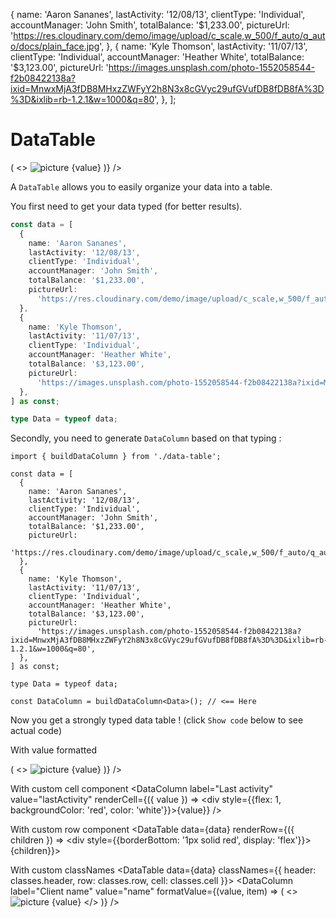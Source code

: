 

  {
    name: 'Aaron Sananes',
    lastActivity: '12/08/13',
    clientType: 'Individual',
    accountManager: 'John Smith',
    totalBalance: '$1,233.00',
    pictureUrl:
      'https://res.cloudinary.com/demo/image/upload/c_scale,w_500/f_auto/q_auto/docs/plain_face.jpg',
  },
  {
    name: 'Kyle Thomson',
    lastActivity: '11/07/13',
    clientType: 'Individual',
    accountManager: 'Heather White',
    totalBalance: '$3,123.00',
    pictureUrl:
      'https://images.unsplash.com/photo-1552058544-f2b08422138a?ixid=MnwxMjA3fDB8MHxzZWFyY2h8N3x8cGVyc29ufGVufDB8fDB8fA%3D%3D&ixlib=rb-1.2.1&w=1000&q=80',
  },
];


<Meta title="Atoms/DataTable" component={DataTable} />

# DataTable

<Canvas>
  <DataTable data={data} classNames={{ header: classes.header, row: classes.row, cell: classes.cell }}>
    <DataColumn
      label="Client name"
      value="name"
      formatValue={(value, item) => (
        <>
          <img src={item.pictureUrl} alt="picture" />
          <span>{value}</span>
        </>
      )}
    />
    <DataColumn label="Last activity" value="lastActivity" />
    <DataColumn label="Client type" value="clientType" />
    <DataColumn label="Account manager" value="accountManager" />
    <DataColumn label="Total balance" value="totalBalance" className={classes.balance} />
  </DataTable>
</Canvas>

<ArgsTable of={DataTable} />

A `DataTable` allows you to easily organize your data into a table.

You first need to get your data typed (for better results).

```ts
const data = [
  {
    name: 'Aaron Sananes',
    lastActivity: '12/08/13',
    clientType: 'Individual',
    accountManager: 'John Smith',
    totalBalance: '$1,233.00',
    pictureUrl:
      'https://res.cloudinary.com/demo/image/upload/c_scale,w_500/f_auto/q_auto/docs/plain_face.jpg',
  },
  {
    name: 'Kyle Thomson',
    lastActivity: '11/07/13',
    clientType: 'Individual',
    accountManager: 'Heather White',
    totalBalance: '$3,123.00',
    pictureUrl:
      'https://images.unsplash.com/photo-1552058544-f2b08422138a?ixid=MnwxMjA3fDB8MHxzZWFyY2h8N3x8cGVyc29ufGVufDB8fDB8fA%3D%3D&ixlib=rb-1.2.1&w=1000&q=80',
  },
] as const;

type Data = typeof data;
```

Secondly, you need to generate `DataColumn` based on that typing :

```tsx
import { buildDataColumn } from './data-table';

const data = [
  {
    name: 'Aaron Sananes',
    lastActivity: '12/08/13',
    clientType: 'Individual',
    accountManager: 'John Smith',
    totalBalance: '$1,233.00',
    pictureUrl:
      'https://res.cloudinary.com/demo/image/upload/c_scale,w_500/f_auto/q_auto/docs/plain_face.jpg',
  },
  {
    name: 'Kyle Thomson',
    lastActivity: '11/07/13',
    clientType: 'Individual',
    accountManager: 'Heather White',
    totalBalance: '$3,123.00',
    pictureUrl:
      'https://images.unsplash.com/photo-1552058544-f2b08422138a?ixid=MnwxMjA3fDB8MHxzZWFyY2h8N3x8cGVyc29ufGVufDB8fDB8fA%3D%3D&ixlib=rb-1.2.1&w=1000&q=80',
  },
] as const;

type Data = typeof data;

const DataColumn = buildDataColumn<Data>(); // <== Here
```

Now you get a strongly typed data table ! (click `Show code` below to see actual code)

<Canvas>
  <Story name="Default">
    <DataTable data={data}>
      <DataColumn label="Client name" value="name" />
      <DataColumn label="Last activity" value="lastActivity" />
      <DataColumn label="Client type" value="clientType" />
      <DataColumn label="Account manager" value="accountManager" />
      <DataColumn label="Total balance" value="totalBalance" />
    </DataTable>
  </Story>
</Canvas>

With value formatted

<Canvas>
  <Story name="With value formatted">
    <DataTable data={data}>
      <DataColumn
        label="Client name"
        value="name"
        formatValue={(value, item) => (
          <>
            <img alt="picture" src={item.pictureUrl} width={32} height={32} />
            <span>{value}</span>
          </>
        )}
      />
      <DataColumn label="Last activity" value="lastActivity" />
      <DataColumn label="Client type" value="clientType" />
      <DataColumn label="Account manager" value="accountManager" />
      <DataColumn label="Total balance" value="totalBalance" />
    </DataTable>
  </Story>
</Canvas>

With custom cell component
<Canvas>
  <Story name="With custom cell">
    <DataTable data={data}>
      <DataColumn label="Client name" value="name" />
      <DataColumn label="Last activity" value="lastActivity" renderCell={({ value }) => <div style={{flex: 1, backgroundColor: 'red', color: 'white'}}>{value}</div>} />
      <DataColumn label="Client type" value="clientType" />
      <DataColumn label="Account manager" value="accountManager" />
      <DataColumn label="Total balance" value="totalBalance" />
    </DataTable>
  </Story>
</Canvas>

With custom row component
<Canvas>
  <Story name="With custom row">
    <DataTable data={data} renderRow={({ children }) => <div style={{borderBottom: '1px solid red', display: 'flex'}}>{children}</div>}>
      <DataColumn label="Client name" value="name" />
      <DataColumn label="Last activity" value="lastActivity" />
      <DataColumn label="Client type" value="clientType" />
      <DataColumn label="Account manager" value="accountManager" />
      <DataColumn label="Total balance" value="totalBalance" />
    </DataTable>
  </Story>
</Canvas>

With custom classNames
<Canvas>
  <Story name="With custom classnames">
    <DataTable data={data} classNames={{ header: classes.header, row: classes.row, cell: classes.cell }}>
      <DataColumn
        label="Client name"
        value="name"
        formatValue={(value, item) => (
          <>
            <img alt="picture" src={item.pictureUrl} />
            <span>{value}</span>
          </>
        )}
      />
      <DataColumn label="Last activity" value="lastActivity" />
      <DataColumn label="Client type" value="clientType" />
      <DataColumn label="Account manager" value="accountManager" />
      <DataColumn label="Total balance" value="totalBalance" className={classes.balance} />
    </DataTable>
  </Story>
</Canvas>
